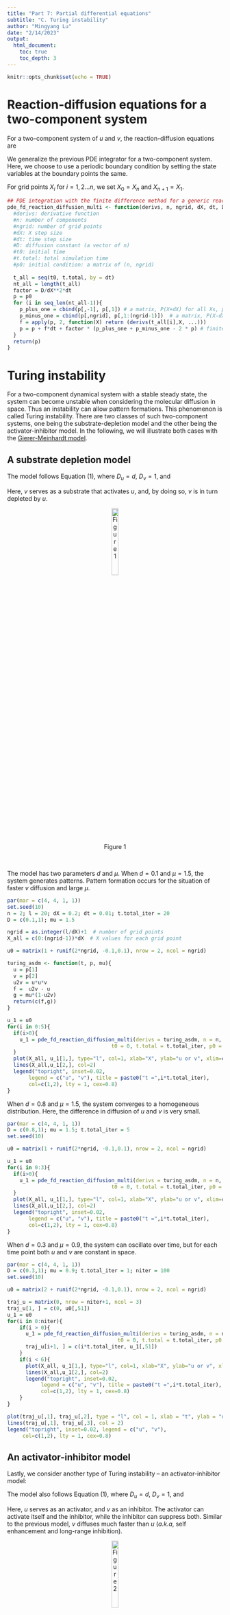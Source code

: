 ```yaml
---
title: "Part 7: Partial differential equations"
subtitle: "C. Turing instability"
author: "Mingyang Lu"
date: "2/14/2023"
output: 
  html_document:
    toc: true
    toc_depth: 3
---
```


```r
knitr::opts_chunk$set(echo = TRUE)
```

# Reaction-diffusion equations for a two-component system

For a two-component system of $u$ and $v$, the reaction-diffusion equations are

\begin{equation}
\begin{aligned}
\frac{\partial u(X,t)}{\partial t} = f(u,v,t) + D_u \frac{\partial^2 u(X,t)}{\partial X^2} \\
\frac{\partial v(X,t)}{\partial t} = g(u,v,t) + D_v \frac{\partial^2 v(X,t)}{\partial X^2} \\
\end{aligned} \tag{1}
\end{equation}

We generalize the previous PDE integrator for a two-component system. Here, we choose to use a periodic boundary condition by setting the state variables at the boundary points the same. 

For grid points ${X_i}$ for $i = 1,2 ...n$, we set $X_0 = X_n$ and $X_{n+1} = X_1$.

```r
## PDE integration with the finite difference method for a generic reaction-diffusion system (multi-variable)
pde_fd_reaction_diffusion_multi <- function(derivs, n, ngrid, dX, dt, D, t0, t.total, p0, ...) {
  #derivs: derivative function
  #n: number of components
  #ngrid: number of grid points
  #dX: X step size
  #dt: time step size
  #D: diffusion constant (a vector of n)
  #t0: initial time
  #t.total: total simulation time
  #p0: initial condition: a matrix of (n, ngrid) 
  
  t_all = seq(t0, t.total, by = dt)
  nt_all = length(t_all)
  factor = D/dX**2*dt
  p = p0
  for (i in seq_len(nt_all-1)){
    p_plus_one = cbind(p[,-1], p[,1]) # a matrix, P(X+dX) for all Xs, periodic boundary condition
    p_minus_one = cbind(p[,ngrid], p[,1:(ngrid-1)])  # a matrix, P(X-dX) for all Xs, periodic boundary condition
    f = apply(p, 2, function(X) return (derivs(t_all[i],X, ...)))
    p = p + f*dt + factor * (p_plus_one + p_minus_one - 2 * p) # finite difference to update all P(X,t)
  }
  return(p)
}

```

# Turing instability

For a two-component dynamical system with a stable steady state, the system can become unstable when considering the molecular diffusion in space. Thus an instability can allow pattern formations. This phenomenon is called Turing instability. There are two classes of such two-component systems, one being the substrate-depletion model and the other being the activator-inhibitor model. In the following, we will illustrate both cases with the [Gierer-Meinhardt model](http://www.scholarpedia.org/article/Gierer-Meinhardt_model).

## A substrate depletion model

The model follows Equation (1), where $D_u =d$, $D_v = 1$, and

\begin{equation}
\begin{aligned}
f(u,v,t) &= u^2v-u \\
g(u,v,t) &= \mu (1-u^2v) \\
\end{aligned} \tag{2}
\end{equation}

Here, $v$ serves as a substrate that activates $u$, and, by doing so, $v$ is in turn depleted by $u$.

<center> ![Figure 1](./extra/data/07C/fig1.png){width=20%} </center>
<br/>

The model has two parameters $d$ and $\mu$. When $d = 0.1$ and $\mu = 1.5$, the system generates patterns. Pattern formation occurs for the situation of faster $v$ diffusion and large $\mu$.

``` r
par(mar = c(4, 4, 1, 1))
set.seed(10)
n = 2; l = 20; dX = 0.2; dt = 0.01; t.total_iter = 20
D = c(0.1,1); mu = 1.5

ngrid = as.integer(l/dX)+1  # number of grid points
X_all = c(0:(ngrid-1))*dX  # X values for each grid point

u0 = matrix(1 + runif(2*ngrid, -0.1,0.1), nrow = 2, ncol = ngrid)

turing_asdm <- function(t, p, mu){
  u = p[1]
  v = p[2]
  u2v = u*u*v
  f =  u2v - u
  g = mu*(1-u2v)
  return(c(f,g))
}

u_1 = u0
for(i in 0:5){
  if(i>0){
    u_1 = pde_fd_reaction_diffusion_multi(derivs = turing_asdm, n = n, ngrid = ngrid, dX = dX, dt = dt, D = D, 
                                  t0 = 0, t.total = t.total_iter, p0 = u_1, mu = mu) 
  }
  plot(X_all, u_1[1,], type="l", col=1, xlab="X", ylab="u or v", xlim=c(0,20), ylim=c(0,3)) 
  lines(X_all,u_1[2,], col=2)
  legend("topright", inset=0.02, 
       legend = c("u", "v"), title = paste0("t =",i*t.total_iter),
       col=c(1,2), lty = 1, cex=0.8)
}
```

When $d = 0.8$ and $\mu = 1.5$, the system converges to a homogeneous distribution. Here, the difference in diffusion of $u$ and $v$ is very small.

``` r
par(mar = c(4, 4, 1, 1))
D = c(0.8,1); mu = 1.5; t.total_iter = 5
set.seed(10)

u0 = matrix(1 + runif(2*ngrid, -0.1,0.1), nrow = 2, ncol = ngrid)

u_1 = u0
for(i in 0:3){
  if(i>0){
    u_1 = pde_fd_reaction_diffusion_multi(derivs = turing_asdm, n = n, ngrid = ngrid, dX = dX, dt = dt, D = D, 
                                  t0 = 0, t.total = t.total_iter, p0 = u_1, mu = mu) 
  }
  plot(X_all, u_1[1,], type="l", col=1, xlab="X", ylab="u or v", xlim=c(0,20), ylim=c(0,2)) 
  lines(X_all,u_1[2,], col=2)
  legend("topright", inset=0.02, 
       legend = c("u", "v"), title = paste0("t =",i*t.total_iter),
       col=c(1,2), lty = 1, cex=0.8)
}
```

When $d = 0.3$ and $\mu = 0.9$, the system can oscillate over time, but for each time point both $u$ and $v$ are constant in space. 

``` r
par(mar = c(4, 4, 1, 1))
D = c(0.3,1); mu = 0.9; t.total_iter = 1; niter = 100
set.seed(10)

u0 = matrix(2 + runif(2*ngrid, -0.1,0.1), nrow = 2, ncol = ngrid)

traj_u = matrix(0, nrow = niter+1, ncol = 3)
traj_u[1, ] = c(0, u0[,51])
u_1 = u0
for(i in 0:niter){
    if(i > 0){
      u_1 = pde_fd_reaction_diffusion_multi(derivs = turing_asdm, n = n, ngrid = ngrid, dX = dX, dt = dt, D = D, 
                                    t0 = 0, t.total = t.total_iter, p0 = u_1, mu = mu) 
      traj_u[i+1, ] = c(i*t.total_iter, u_1[,51])
    }
    if(i < 6){
      plot(X_all, u_1[1,], type="l", col=1, xlab="X", ylab="u or v", xlim=c(0,20), ylim=c(0,5)) 
      lines(X_all,u_1[2,], col=2)
      legend("topright", inset=0.02, 
           legend = c("u", "v"), title = paste0("t =",i*t.total_iter),
           col=c(1,2), lty = 1, cex=0.8)
    }
}
```

```r
plot(traj_u[,1], traj_u[,2], type = "l", col = 1, xlab = "t", ylab = "u or v", ylim = c(0,3))
lines(traj_u[,1], traj_u[,3], col = 2)
legend("topright", inset=0.02, legend = c("u", "v"), 
     col=c(1,2), lty = 1, cex=0.8)
```

## An activator-inhibitor model

Lastly, we consider another type of Turing instability -- an activator-inhibitor model:

The model also follows Equation (1), where $D_u =d$, $D_v = 1$, and

\begin{equation}
\begin{aligned}
f(u,v,t) &= u^2/v-u \\
g(u,v,t) &= \mu (u^2 - v) \\
\end{aligned} \tag{3}
\end{equation}

Here, $u$ serves as an activator, and $v$ as an inhibitor. The activator can activate itself and the inhibitor, while the inhibitor can suppress both. Similar to the previous model, $v$ diffuses much faster than $u$ (*a.k.a*, self enhancement and long-range inhibition). 

<center> ![Figure 2](./extra/data/07C/fig2.png){width=20%} </center>
<br/>

There are also two parameters $d$ and $\mu$. When $d = 0.1$ and $\mu = 1.5$, the system generates patterns too. Here, $u$ and $v$ are synchronized in space. 

``` r
par(mar = c(4, 4, 1, 1))
set.seed(10)
n = 2; l = 20; dX = 0.2; dt = 0.01; t.total_iter = 5
D = c(0.1,1); mu = 1.5

ngrid = as.integer(l/dX)+1  # number of grid points
X_all = c(0:(ngrid-1))*dX  # X values for each grid point

u0 = matrix(1 + runif(2*ngrid, -0.1,0.1), nrow = 2, ncol = ngrid)

turing_aim <- function(t, p, mu){
  u = p[1]
  v = p[2]
  f = u**2/v - u
  g = mu*u**2 - v
  return(c(f,g))
}

u_1 = u0
for(i in 0:5){
  if(i>0){
    u_1 = pde_fd_reaction_diffusion_multi(derivs = turing_aim, n = n, ngrid = ngrid, dX = dX, dt = dt, D = D, 
                                  t0 = 0, t.total = t.total_iter, p0 = u_1, mu = mu) 
  }
  plot(X_all, u_1[1,], type="l", col=1, xlab="X", ylab="u or v", xlim=c(0,20), ylim=c(0,2)) 
  lines(X_all,u_1[2,], col=2)
  legend("topright", inset=0.02, 
       legend = c("u", "v"), title = paste0("t =",i*t.total_iter),
       col=c(1,2), lty = 1, cex=0.8)
}
```
